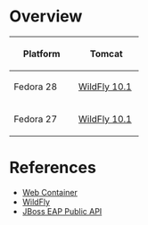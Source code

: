 = Overview =

{| border="1" style="border-collapse: collapse;"
! width="100" | Platform
! width="100" | Tomcat
|-
| Fedora 28
| [https://koji.fedoraproject.org/koji/packageinfo?packageID=16983 WildFly 10.1]
|-
| Fedora 27
| [https://koji.fedoraproject.org/koji/packageinfo?packageID=16983 WildFly 10.1]
|}

= References =

* [[Web Container]]
* [http://wildfly.org/ WildFly]
* [https://access.redhat.com/webassets/avalon/d/red-hat-jboss-enterprise-application-platform/7.0.0/javadocs/index.html JBoss EAP Public API]